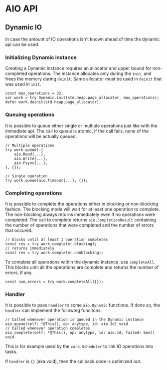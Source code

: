 # AIO API

## Dynamic IO

In case the amount of IO operations isn't known ahead of time the dynamic api can be used.

### Initializing Dynamic instance

Creating a Dynamic instance requires an allocator and upper bound for non-completed operations.
The instance allocates only during the `init`, and frees the memory during `deinit`.
Same allocator must be used in `deinit` that was used in `init`.

```zig
const max_operations = 32;
var work = try Dynamic.init(std.heap.page_allocator, max_operations);
defer work.deinit(std.heap.page_allocator);
```

### Queuing operations

It is possible to queue either single or multiple operations just like with the immediate api.
The call to queue is atomic, if the call fails, none of the operations will be actually queued.

```zig
// Multiple operations
try work.queue(.{
    aio.Read{...},
    aio.Write{...},
    aio.Fsync{...},
}, {});

// Single operation
try work.queue(aio.Timeout{...}, {});
```

### Completing operations

It is possible to complete the operations either in blocking or non-blocking fashion.
The blocking mode will wait for at least one operation to complete.
The non-blocking always returns immediately even if no operations were completed.
The call to complete returns `aio.CompletionResult` containing the number of operations that were completed
and the number of errors that occured.

```zig
// blocks until at least 1 operation completes
const res = try work.complete(.blocking);
// returns immediately
const res = try work.complete(.nonblocking);
```

To complete all operations within the dynamic instance, use `completeAll`.
This blocks until all the operations are complete and returns the number of errors, if any.

```zig
const num_errors = try work.completeAll({});
```

### Handler

It is possible to pass `handler` to some `aio.Dynamic` functions. If done so, the `handler` can implement the following funcitons:
```zig
// Called whenever operation is queued in the Dynamic instance
aio_queue(self: *@This(), op: anytype, id: aio.Id) void
// Called whenever operation completes
aio_complete(self: *@This(), op: anytype, id: aio.Id, failed: bool) void
```
This is for example used by the `coro.Scheduler` to link IO operations into tasks.

If `handler` is `{}` (aka void), then the callback code is optimized out.
